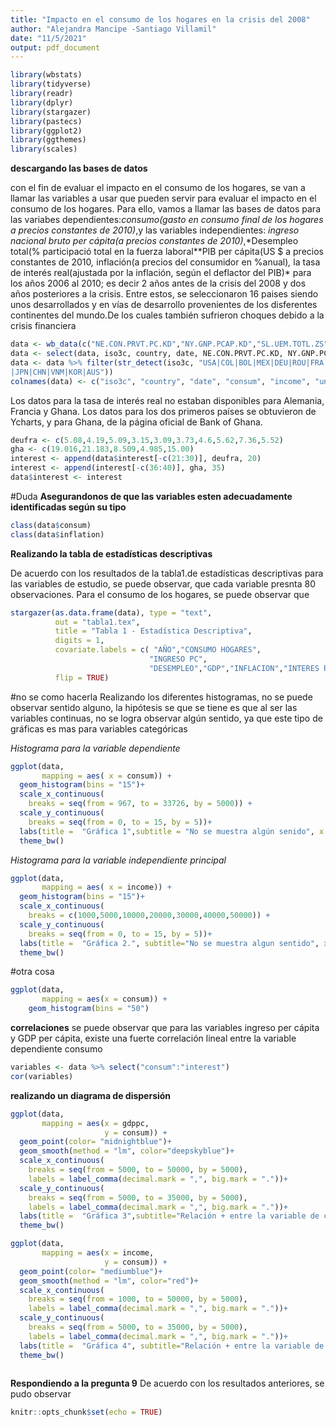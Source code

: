 ```yaml
---
title: "Impacto en el consumo de los hogares en la crisis del 2008"
author: "Alejandra Mancipe -Santiago Villamil"
date: "11/5/2021"
output: pdf_document
---
```



```r
library(wbstats)
library(tidyverse)
library(readr)
library(dplyr)
library(stargazer)
library(pastecs)
library(ggplot2)
library(ggthemes)
library(scales)
```

**descargando las bases de datos**

con el fin de evaluar el impacto en el consumo de los hogares, se van a llamar las variables a usar que pueden servir para evaluar el impacto en el consumo de los hogares. Para ello, vamos a llamar las bases de datos para las variabes dependientes:*consumo(gasto en consumo final de los hogares a precios constantes de 2010)*,y las variables independientes: *ingreso nacional bruto per cápita(a precios constantes de 2010)*,*Desempleo total(% participació total en la fuerza laboral**PIB per cápita(US $ a precios constantes de 2010*, *inflación(a precios del consumidor en %anual)*, *la tasa de interés real(ajustada por la inflación, según el deflactor del PIB)* para los años 2006 al 2010; es decir 2 años antes de la crisis del 2008 y dos años posteriores a la crisis. Entre estos, se seleccionaron 16 paises siendo unos desarrollados y en vías de desarrollo provenientes de los disferentes continentes del mundo.De los cuales también sufrieron choques debido a la crisis financiera

```r
data <- wb_data(c("NE.CON.PRVT.PC.KD","NY.GNP.PCAP.KD","SL.UEM.TOTL.ZS","NY.GDP.PCAP.KD", "FP.CPI.TOTL.ZG", "FR.INR.RINR"), start_date = 2006, end_date = 2010)
data <- select(data, iso3c, country, date, NE.CON.PRVT.PC.KD, NY.GNP.PCAP.KD, SL.UEM.TOTL.ZS, NY.GDP.PCAP.KD, FP.CPI.TOTL.ZG, FR.INR.RINR)
data <- data %>% filter(str_detect(iso3c, "USA|COL|BOL|MEX|DEU|ROU|FRA|GBR|ZAF|GHA|NGA|
|JPN|CHN|VNM|KOR|AUS"))
colnames(data) <- c("iso3c", "country", "date", "consum", "income", "unemp", "gdppc", "inflation", "interest")

```

Los datos para la tasa de interés real no estaban disponibles para Alemania, Francia y Ghana. Los datos para los dos primeros países se obtuvieron de Ycharts, y para Ghana, de la página oficial de Bank of Ghana. 
```r
deufra <- c(5.08,4.19,5.09,3.15,3.09,3.73,4.6,5.62,7.36,5.52)
gha <- c(19.016,21.183,8.509,4.985,15.00)
interest <- append(data$interest[-c(21:30)], deufra, 20)
interest <- append(interest[-c(36:40)], gha, 35)
data$interest <- interest
```

#Duda
**Asegurandonos de que las variables esten adecuadamente identificadas según su tipo **
```r
class(data$consum)
class(data$inflation)
```
**Realizando la tabla de estadísticas descriptivas**


De acuerdo con los resultados de la tabla1.de estadísticas descriptivas para las variables de estudio, se puede observar, que cada variable presnta 80 observaciones. Para el consumo de los hogares, se puede observar que 
```r
stargazer(as.data.frame(data), type = "text", 
          out = "tabla1.tex", 
          title = "Tabla 1 - Estadística Descriptiva",
          digits = 1, 
          covariate.labels = c( "AÑO","CONSUMO HOGARES", 
                               "INGRESO PC", 
                               "DESEMPLEO","GDP","INFLACION","INTERES REAL") ,
          flip = TRUE)

```
#no se como hacerla
Realizando los diferentes histogramas, no se puede observar sentido alguno, la hipótesis se que se tiene es que al ser las variables continuas, no se logra observar algún sentido, ya que este tipo de gráficas es mas para variables categóricas 

*Histograma para la variable dependiente*
```r
ggplot(data, 
       mapping = aes( x = consum)) +
  geom_histogram(bins = "15")+
  scale_x_continuous(
    breaks = seq(from = 967, to = 33726, by = 5000)) +
  scale_y_continuous(
    breaks = seq(from = 0, to = 15, by = 5))+
  labs(title =  "Gráfica 1",subtitle = "No se muestra algún senido", x = "Gasto en consumo de los hogares ", caption = "Elaboración propia, datos tomados del Banco Mundial")+
  theme_bw()
```

*Histograma para la variable independiente principal*
```r
ggplot(data, 
       mapping = aes( x = income)) +
  geom_histogram(bins = "15")+
  scale_x_continuous(
    breaks = c(1000,5000,10000,20000,30000,40000,50000)) +
  scale_y_continuous(
    breaks = seq(from = 0, to = 15, by = 5))+
  labs(title =  "Gráfica 2.", subtitle="No se muestra algun sentido", x = "Ingreso Per Cápita", caption = "Elaboración propia, datos tomados del Banco Mundial")+
  theme_bw()

```

#otra cosa
```r
ggplot(data, 
       mapping = aes(x = consum)) + 
    geom_histogram(bins = "50")
```

**correlaciones**
se puede observar que para las variables ingreso per cápita y GDP per cápita, existe una fuerte correlación lineal entre la variable dependiente consumo
```r
variables <- data %>% select("consum":"interest")
cor(variables)
```

**realizando un diagrama de dispersión**
```r
ggplot(data, 
       mapping = aes(x = gdppc, 
                     y = consum)) +
  geom_point(color= "midnightblue")+
  geom_smooth(method = "lm", color="deepskyblue")+
  scale_x_continuous(
    breaks = seq(from = 5000, to = 50000, by = 5000),
    labels = label_comma(decimal.mark = ",", big.mark = "."))+
  scale_y_continuous(
    breaks = seq(from = 5000, to = 35000, by = 5000), 
    labels = label_comma(decimal.mark = ",", big.mark = "."))+
  labs(title =  "Gráfica 3",subtitle="Relación + entre la variable de consumo y GDP", x = "GPD per cápita a US$ constantes de 2010", y = "Consumo de los hogares", caption = "Elaboración propia, datos tomados del Banco Mundial")+
  theme_bw()

```

```r
ggplot(data, 
       mapping = aes(x = income, 
                     y = consum)) +
  geom_point(color= "mediumblue")+
  geom_smooth(method = "lm", color="red")+
  scale_x_continuous(
    breaks = seq(from = 1000, to = 50000, by = 5000),
    labels = label_comma(decimal.mark = ",", big.mark = "."))+
  scale_y_continuous(
    breaks = seq(from = 5000, to = 35000, by = 5000), 
    labels = label_comma(decimal.mark = ",", big.mark = "."))+
  labs(title =  "Gráfica 4", subtitle="Relación + entre la variable de consumo e ingreso", x = "Ingreso per cápita a precios constantes de 2010", y = "Consumo de los hogares", caption = "Elaboración propia, datos tomados del Banco Mundial")+
  theme_bw()

```

```r
```

**Respondiendo a la pregunta 9**
De acuerdo con los resultados anteriores, se pudo observar

```r
knitr::opts_chunk$set(echo = TRUE)
```

